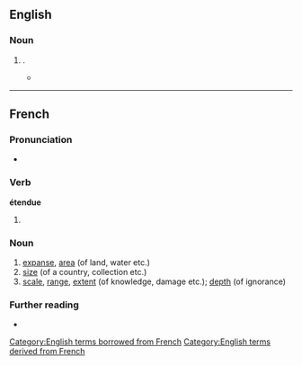 {{also|etendue}}
==English==

===Noun===
{{en-noun|-}}

# {{alternative form of|etendue|lang=en}}.
#* {{quote-book|author=Wolfgang Demtröder|authorlink=Wolfgang Demtröder|chapter=Spectroscopic Instrumentation|title=Laser Spectroscopy: Basic Concepts and Instrumentation|series=Advanced Texts in Physics|edition=3rd|location=Berlin|publisher=[[w:Springer Science+Business Media|Springer-Verlag]]|year=2003|page=149|pageurl=https://books.google.com/books?id=lfTxCAAAQBAJ&pg=PA149|doi=10.1007/978-3-662-05155-9|isbn=978-3-662-05157-3|issn=1439-2674|passage=The light power transmitted to the detector is proportional to the product of the solid angle <math>\mathit{\Omega}</math> and area <math>A</math> in the central plane, which is imaged by the lens onto the aperture (often called the '''''étendue''''' <math>U</math>).}}

[[Category:English terms borrowed from French]]
[[Category:English terms derived from French]]

----

==French==

===Pronunciation===
* {{audio|Fr-étendue.ogg|Audio|lang=fr}}

===Verb===
'''étendue''' {{g|f}}

# {{feminine plural past participle of|étendre|lang=fr}}

===Noun===
{{fr-noun|f}}

# [[expanse]], [[area]] (of land, water etc.)
# [[size]] (of a country, collection etc.)
# [[scale]], [[range]], [[extent]] (of knowledge, damage etc.); [[depth]] (of ignorance)

===Further reading===
* {{R:TLFi}}